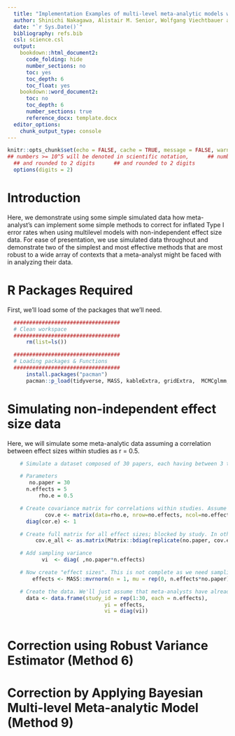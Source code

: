 ```yaml
---
  title: "Implementation Examples of multi-level meta-analytic models with robust variance estimators and using Bayesian approaches to deal with non-independent effect sizes"
  author: Shinichi Nakagawa, Alistair M. Senior, Wolfgang Viechtbauer and Daniel W. A. Noble
  date: "`r Sys.Date()`"
  bibliography: refs.bib
  csl: science.csl
  output: 
    bookdown::html_document2:
      code_folding: hide
      number_sections: no
      toc: yes
      toc_depth: 6
      toc_float: yes
    bookdown::word_document2:
      toc: no
      toc_depth: 6
      number_sections: true
      reference_docx: template.docx
  editor_options: 
    chunk_output_type: console
---
```


```r
knitr::opts_chunk$set(echo = FALSE, cache = TRUE, message = FALSE, warning = FALSE, tidy = TRUE, fig.width = 10)
## numbers >= 10^5 will be denoted in scientific notation,      ## numbers >= 10^5 will be denoted in scientific notation,
  ## and rounded to 2 digits      ## and rounded to 2 digits
  options(digits = 2)
```

# Introduction
Here, we demonstrate using some simple simulated data how meta-analyst's can implement some simple methods to correct for inflated Type I error rates when using multilevel models with non-independent effect size data. For ease of presentation, we use simulated data throughout and demonstrate two of the simplest and most effective methods that are most robust to a wide array of contexts that a meta-analyst might be faced with in analyzing their data.

# R Packages Required

First, we'll load some of the packages that we'll need.

```r
  ##################################
  # Clean workspace
  ##################################
      rm(list=ls())

  ##################################
  # Loading packages & Functions
  ##################################
      install.packages("pacman")
      pacman::p_load(tidyverse, MASS, kableExtra, gridExtra,  MCMCglmm, brms,  metafor, robumeta)
```

# Simulating non-independent effect size data

Here, we will simulate some meta-analytic data assuming a correlation between effect sizes within studies as r = 0.5.

```r
    # Simulate a dataset composed of 30 papers, each having between 3 to 20 effects from the same study.

    # Parameters
       no.paper = 30
      n.effects = 5
          rho.e = 0.5

    # Create covariance matrix for correlations within studies. Assume SD = 1.
            cov.e <- matrix(data=rho.e, nrow=no.effects, ncol=no.effects)
      diag(cor.e) <- 1

    # Create full matrix for all effect sizes; blocked by study. In other words, effects from a study are independent, but correlated by r=0.5 within study. 
         cov.e_all <- as.matrix(Matrix::bdiag(replicate(no.paper, cov.e, simplify=FALSE)))

    # Add sampling variance
           vi  <- diag( ,no.paper*n.effects)

    # Now create "effect sizes". This is not complete as we need sampling error etc. Add study specific effect (tau2 = 1.2). 
        effects <- MASS::mvrnorm(n = 1, mu = rep(0, n.effects*no.paper) + rep(rnorm(no.paper, 0, sqrt(1.2)), each = n.effects), cov.e_all + vi)    

    # Create the data. We'll just assume that meta-analysts have already derived their effect size and sampling variance
      data <- data.frame(study_id = rep(1:30, each = n.effects),
                               yi = effects,
                               vi = diag(vi))
   
```

# Correction using Robust Variance Estimator (Method 6)


# Correction by Applying Bayesian Multi-level Meta-analytic Model (Method 9)